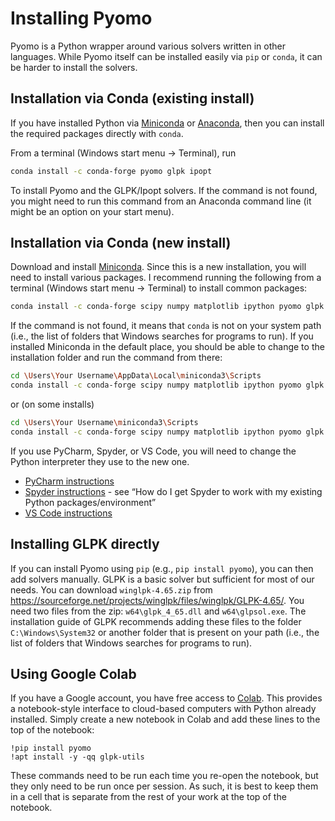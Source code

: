 # Installing Pyomo

Pyomo is a Python wrapper around various solvers written in other languages. While Pyomo itself can be installed easily via `pip` or `conda`, it can be harder to install the solvers.

## Installation via Conda (existing install)

If you have installed Python via [Miniconda](https://docs.anaconda.com/miniconda/miniconda-install/) or [Anaconda](https://www.anaconda.com/), then you can install the required packages directly with `conda`.

From a terminal (Windows start menu → Terminal), run

```bash
conda install -c conda-forge pyomo glpk ipopt
```

To install Pyomo and the GLPK/Ipopt solvers. If the command is not found, you might need to run this command from an Anaconda command line (it might be an option on your start menu). 

## Installation via Conda (new install)

Download and install [Miniconda](https://docs.anaconda.com/miniconda/miniconda-install/). Since this is a new installation, you will need to install various packages. I recommend running the following from a terminal (Windows start menu → Terminal) to install common packages:

```bash
conda install -c conda-forge scipy numpy matplotlib ipython pyomo glpk ipopt
```

If the command is not found, it means that `conda` is not on your system path (i.e., the list of folders that Windows searches for programs to run). If you installed Miniconda in the default place, you should be able to change to the installation folder and run the command from there:

```bash
cd \Users\Your Username\AppData\Local\miniconda3\Scripts
conda install -c conda-forge scipy numpy matplotlib ipython pyomo glpk ipopt
```

or (on some installs)

```bash
cd \Users\Your Username\miniconda3\Scripts
conda install -c conda-forge scipy numpy matplotlib ipython pyomo glpk ipopt
```

If you use PyCharm, Spyder, or VS Code, you will need to change the Python interpreter they use to the new one.

- [PyCharm instructions](https://www.jetbrains.com/help/pycharm/configuring-python-interpreter.html)
- [Spyder instructions](https://docs.spyder-ide.org/current/faq.html) - see "How do I get Spyder to work with my existing Python packages/environment"
- [VS Code instructions](https://code.visualstudio.com/docs/python/environments)

## Installing GLPK directly

If you can install Pyomo using `pip` (e.g., `pip install pyomo`), you can then add solvers manually. GLPK is a basic solver but sufficient for most of our needs. You can download `winglpk-4.65.zip` from <https://sourceforge.net/projects/winglpk/files/winglpk/GLPK-4.65/>. You need two files from the zip: `w64\glpk_4_65.dll` and `w64\glpsol.exe`. The installation guide of GLPK recommends adding these files to the folder `C:\Windows\System32` or another folder that is present on your path (i.e., the list of folders that Windows searches for programs to run).

## Using Google Colab

If you have a Google account, you have free access to [Colab](https://colab.research.google.com/). This provides a notebook-style interface to cloud-based computers with Python already installed. Simply create a new notebook in Colab and add these lines to the top of the notebook:

```
!pip install pyomo
!apt install -y -qq glpk-utils
```

These commands need to be run each time you re-open the notebook, but they only need to be run once per session. As such, it is best to keep them in a cell that is separate from the rest of your work at the top of the notebook.
